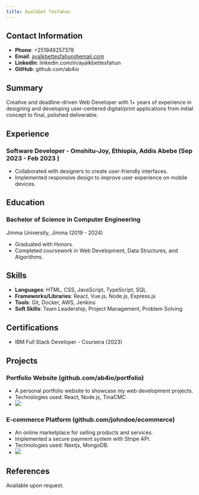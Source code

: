 ```yaml
---
title: Ayalkbet Tesfahun
---
```


## Contact Information

* **Phone**: +251949257378
* **Email**: [ayalkbettesfahun@email.com](mailto\:ayalkbettesfahun@email.com)
* **LinkedIn**: linkedin.com/in/ayalkbettesfahun
* **GitHub**: github.com/ab4io

## Summary

Creative and deadline-driven Web Developer with 1+ years of experience in designing and developing user-centered digital/print applications from initial concept to final, polished deliverable.

## Experience

### Software Developer - Omshitu-Joy, Ethiopia, Addis Abebe (Sep 2023 - Feb 2023 )

* Collaborated with designers to create user-friendly interfaces.
* Implemented responsive design to improve user experience on mobile devices.

## Education

### Bachelor of Science in Computer Engineering

Jimma University, Jimma (2019 - 2024)

* Graduated with Honors.
* Completed coursework in Web Development, Data Structures, and Algorithms.

## Skills

* **Languages**: HTML, CSS, JavaScript, TypeScript, SQL
* **Frameworks/Libraries**: React, Vue.js, Node.js, Express.js
* **Tools**: Git, Docker, AWS, Jenkins
* **Soft Skills**: Team Leadership, Project Management, Problem Solving

## Certifications

* IBM Full Stack Developer - Coursera (2023)

## Projects

### Portfolio Website (github.com/ab4io/portfolio)

* A personal portfolio website to showcase my web development projects.
* Technologies used: React, Node.js, TinaCMC
* ![](/nn.png)

### E-commerce Platform (github.com/johndoe/ecommerce)

* An online marketplace for selling products and services.
* Implemented a secure payment system with Stripe API.
* Technologies used: Nextjs, MongoDB.
* ![](</Screenshot 2024-05-05 221034.png>)

## References

Available upon request.
